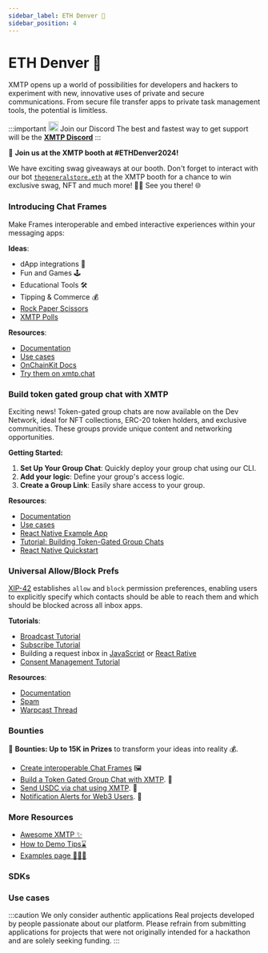 ```yaml
---
sidebar_label: ETH Denver 🗻
sidebar_position: 4
---
```


# ETH Denver 🗻

XMTP opens up a world of possibilities for developers and hackers to experiment with new, innovative uses of private and secure communications. From secure file transfer apps to private task management tools, the potential is limitless.

<div class="discord">

:::important <img src="/img/discord.svg" width="20"/> Join our Discord
The best and fastest way to get support will be the [**XMTP Discord**](https://discord.com/invite/xmtp)
:::

</div>

🐳 **Join us at the XMTP booth at #ETHDenver2024!**

We have exciting swag giveaways at our booth. Don't forget to interact with our bot [`thegeneralstore.eth`](https://xmtp.link/thegeneralstore.eth) at the XMTP booth for a chance to win exclusive swag, NFT and much more! 🤖💼 See you there! 🌐

### Introducing Chat Frames

Make Frames interoperable and embed interactive experiences within your messaging apps:

**Ideas**:

- dApp integrations 🔌
- Fun and Games 🕹️
- Educational Tools 🛠
- Tipping & Commerce 💰
- [Rock Paper Scissors](https://github.com/Unshut-Labs/xmtp-frame-rock-paper-scissors)
- [XMTP Polls](https://github.com/xmtp-labs/fc-polls)

**Resources**:

- [Documentation](https://xmtp.org/docs/build/frames)
- [Use cases](https://xmtp.org/docs/use-cases/frames)
- [OnChainKit Docs](https://onchainkit.xyz/xmtp/introduction)
- [Try them on xmtp.chat](https://xmtp.chat/)

### Build token gated group chat with XMTP

Exciting news! Token-gated group chats are now available on the Dev Network, ideal for NFT collections, ERC-20 token holders, and exclusive communities. These groups provide unique content and networking opportunities.

**Getting Started:**

1. **Set Up Your Group Chat**: Quickly deploy your group chat using our CLI.
2. **Add your logic**: Define your group's access logic.
3. **Create a Group Link**: Easily share access to your group.

**Resources**:

- [Documentation](https://xmtp.org/docs/build/groups)
- [Use cases](https://xmtp.org/docs/use-cases/groups)
- [React Native Example App](https://github.com/xmtp-labs/xmtp-inbox-mobile)
- [Tutorial: Building Token-Gated Group Chats](/docs/tutorials/token-gated-group-chat)
- [React Native Quickstart](https://github.com/fabriguespe/xmtp-rn-quickstart)

### Universal Allow/Block Prefs

[XIP-42](https://community.xmtp.org/t/xip-42-universal-allow-and-block-preferences/544) establishes `allow` and `block` permission preferences, enabling users to explicitly specify which contacts should be able to reach them and which should be blocked across all inbox apps.

**Tutorials**:

- [Broadcast Tutorial](/docs/tutorials/portable-consent/broadcast)
- [Subscribe Tutorial](/docs/tutorials/portable-consent/subscribe)
- Building a request inbox in [JavaScript](/docs/tutorials/portable-consent/request-inbox) or [React Rative](/docs/tutorials/portable-consent/request-inbox-rn)
- [Consent Management Tutorial](https://github.com/fabriguespe/xmtp-ppp-consent-management)

**Resources**:

- [Documentation](/docs/build/user-consent)
- [Spam](/docs/build/spam)
- [Warpcast Thread](https://warpcast.com/0xdesigner/0x52fa0e7d)

### Bounties

🎉 **Bounties: Up to 15K in Prizes** to transform your ideas into reality 💰.

- [Create interoperable Chat Frames](https://ethdenver2024.devfolio.co/prizes?partner=XMTP) 🖼️
- [Build a Token Gated Group Chat with XMTP](https://ethdenver2024.devfolio.co/prizes?partner=XMTP). 🚀
- [Send USDC via chat using XMTP](https://ethdenver2024.devfolio.co/prizes?partner=XMTP). 💸
- [Notification Alerts for Web3 Users](https://ethdenver2024.devfolio.co/prizes?partner=XMTP). 🔔

### More Resources

- [Awesome XMTP ✨](https://github.com/xmtp/awesome-xmtp)
- [How to Demo Tips⌛️](/how-to-demo)
- [Examples page 👨🏼‍💻](/docs/build/get-started/examples)

### SDKs


<SDKs />

### Use cases


<Usecases />


<Bots />

:::caution We only consider authentic applications
Real projects developed by people passionate about our platform. Please refrain from submitting applications for projects that were not originally intended for a hackathon and are solely seeking funding.
:::
